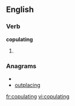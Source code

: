 
==English==

===Verb===
'''copulating'''

# {{present participle of|[[copulate]]}}

===Anagrams===
* {{alphagram|acgilnoptu}}
* [[outplacing#English|outplacing]]


[[fr:copulating]]
[[vi:copulating]]